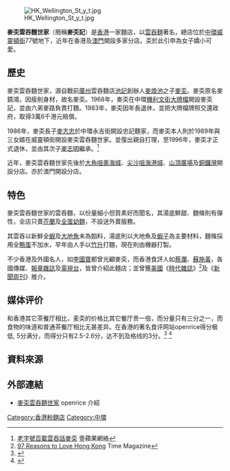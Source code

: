 [[File:HK_Wellington_St_y_t.jpg|thumb]]

'''麥奀雲吞麵世家'''（簡稱'''麥奀記'''）是[[香港|香港]]一家麵店，以[[雲吞麵|雲吞麵]]著名，總店位於[[中環|中環]][[威靈頓街|威靈頓街]]77號地下，近年在香港及[[澳門|澳門]]開設多家分店。奀於此引申為女子嬌小可愛。{{fact|time=2020-07-30}}

==歷史==
麥奀雲吞麵世家，源自戰前[[廣州|廣州]]雲吞麵店[[池記|池記]]創辦人[[麥煥池|麥煥池]]之子[[麥奀|麥奀]]。麥奀原名麥鏡鴻，因瘦削身材，故名麥奀。1968年，麥奀在中環[[機利文街|機利文街]][[大牌檔|大牌檔]]開設麥奀記，並由六弟麥路負責打麵。1983年，麥奀因年長退休，並把大牌檔牌照交還政府，取得3萬6千港元賠償。

1986年，麥奀長子[[麥志忠|麥志忠]]於中環永吉街開設忠記麵家，而麥奀本人則於1989年與三女婿在威靈頓街開設麥奀雲吞麵世家。並復出親自打理，至1996年，麥奀才正式退休，並由其次子[[麥志明|麥志明]]繼承。<ref name="atnextmotor">[http://motor.atnext.com/moPrintContent.cfm?article_ID=%27%23%5CW%3EQ%3F%5B%26+0++%0A&CAT_ID=18 老字號百載雲吞話麥奀]{{dead link|date=2018年2月 |bot=InternetArchiveBot |fix-attempted=yes }} 壹蘋果網絡</ref>

近年，麥奀雲吞麵世家先後於[[大角咀|大角咀]][[奧海城|奧海城]]、[[尖沙咀|尖沙咀]][[海港城|海港城]]、[[山頂廣場|山頂廣場]]及[[銅鑼灣|銅鑼灣]]開設分店。亦於澳門開設分店。

==特色==
麥奀雲吞麵世家的雲吞麵，以份量細小但質素好而聞名，其湯底鮮甜、麵條則有彈性，全店只賣[[芥蘭|芥蘭]]及[[全蛋幼麵|全蛋幼麵]]，不設送外賣服務。

其雲吞以新鮮全[[蝦|蝦]]及[[大地魚|大地魚]]末為餡料，湯底則以大地魚及[[蝦子|蝦子]]為主要材料，麵條採用全[[鴨蛋|鴨蛋]]不加水，早年由人手以[[竹升|竹升]]打麵，現在則由機器打製。

不少香港及外國名人，如[[李國寶|李國寶]]都曾光顧麥奀，而香港食評人如[[蔡瀾|蔡瀾]]、[[蘇施黃|蘇施黃]]，各國傳媒、[[報章|報章]][[雜誌|雜誌]]及[[電視台|電視台]]，皆曾介紹此麵店；並曾獲[[美國|美國]]《[[時代雜誌|時代雜誌]]》<ref>[http://www.time.com/time/hongkong/special/best.html 97 Reasons to Love Hong Kong] {{Wayback|url=http://www.time.com/time/hongkong/special/best.html |date=20100913020548 }} Time Magazine</ref>及《[[新聞周刊|新聞周刊]]》推介。

==媒体评价==

和香港其它茶餐厅相比，麦奀的价格比其它餐厅贵一倍，而分量只有三分之一，而食物的味道和普通茶餐厅相比无甚差异。在香港的著名食评网站openrice得分极低, 5分满分，而得分只有2.5-2.6分，达不到及格线的3分。<ref>{{Cite web |url=http://www.openrice.com/restaurant/sr2.htm?shopid=14051 |title=存档副本 |accessdate=2012-05-06 |archive-date=2014-11-09 |archive-url=https://web.archive.org/web/20141109180215/http://www.openrice.com/restaurant/sr2.htm?shopid=14051 |dead-url=no }}</ref> <ref>{{Cite web |url=http://www.openrice.com/restaurant/sr2.htm?shopid=46851 |title=存档副本 |accessdate=2012-05-06 |archive-date=2014-11-09 |archive-url=https://web.archive.org/web/20141109180220/http://www.openrice.com/restaurant/sr2.htm?shopid=46851 |dead-url=no }}</ref>

==資料來源==
{{reflist}}

==外部連結==
* [http://www.openrice.com/restaurant/sr2.htm?shopid=1998 麥奀雲吞麵世家]{{Wayback|url=http://www.openrice.com/restaurant/sr2.htm?shopid=1998 |date=20090101035945 }} openrice 介紹

[[Category:香港粉麵店|Category:香港粉麵店]]
[[Category:中環|Category:中環]]